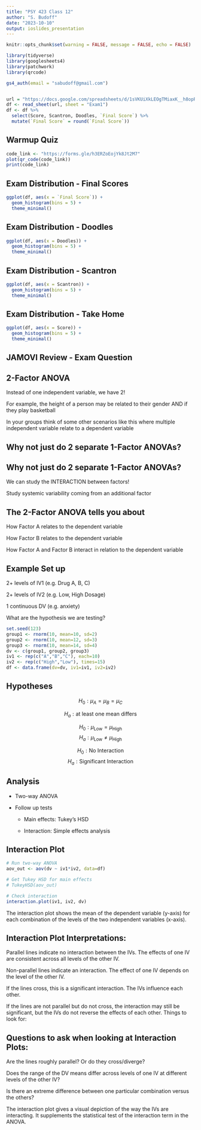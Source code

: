 ```yaml
---
title: "PSY 423 Class 12"
author: "S. Budoff"
date: "2023-10-10"
output: ioslides_presentation
---
```


```r
knitr::opts_chunk$set(warning = FALSE, message = FALSE, echo = FALSE)
```

```r
library(tidyverse)
library(googlesheets4)
library(patchwork)
library(qrcode)

gs4_auth(email = "sabudoff@gmail.com")


url = "https://docs.google.com/spreadsheets/d/1sVKUiXkLEOgTMiaxK__h8opR8WmN4hJoHtP-hGvcf40/edit#gid=0"
df <- read_sheet(url, sheet = "Exam1")
df <- df %>%
  select(Score, Scantron, Doodles, `Final Score`) %>%
  mutate(`Final Score` = round(`Final Score`))
```

## Warmup Quiz

```r
code_link <- "https://forms.gle/h3ERZoEojYk8Jt2M7"
plot(qr_code(code_link))
print(code_link)
```

## Exam Distribution - Final Scores

```r
ggplot(df, aes(x = `Final Score`)) +
  geom_histogram(bins = 5) +
  theme_minimal()
```

## Exam Distribution - Doodles

```r
ggplot(df, aes(x = Doodles)) +
  geom_histogram(bins = 5) +
  theme_minimal()
```


## Exam Distribution - Scantron

```r
ggplot(df, aes(x = Scantron)) +
  geom_histogram(bins = 5) +
  theme_minimal() 
```

## Exam Distribution - Take Home

```r
ggplot(df, aes(x = Score)) +
  geom_histogram(bins = 5) +
  theme_minimal()
```

## JAMOVI Review - Exam Question


## 2-Factor ANOVA

Instead of one independent variable, we have 2!

For example, the height of a person may be related to their gender AND if they play basketball

In your groups think of some other scenarios like this where multiple independent variable relate to a dependent variable

## Why not just do 2 separate 1-Factor ANOVAs?


## Why not just do 2 separate 1-Factor ANOVAs?

We can study the INTERACTION between factors!

Study systemic variability coming from an additional factor

## The 2-Factor ANOVA tells you about

How Factor A relates to the dependent variable

How Factor B relates to the dependent variable

How Factor A and Factor B interact in relation to the dependent variable


## Example Set up

2+ levels of IV1 (e.g. Drug A, B, C)

2+ levels of IV2 (e.g. Low, High Dosage)

1 continuous DV (e.g. anxiety)

What are the hypothesis we are testing?


```r
set.seed(123)
group1 <- rnorm(10, mean=10, sd=2) 
group2 <- rnorm(10, mean=12, sd=3)
group3 <- rnorm(10, mean=14, sd=4)
dv <- c(group1, group2, group3)
iv1 <- rep(c("A","B","C"), each=10)
iv2 <- rep(c("High","Low"), times=15) 
df <- data.frame(dv=dv, iv1=iv1, iv2=iv2)
```

## Hypotheses

$$H_0: \mu_{A} = \mu_{B} = \mu_{C}$$

$$H_a: \text{at least one mean differs}$$

$$H_0: \mu_\text{Low} = \mu_\text{High}$$
$$H_a: \mu_\text{Low} \neq \mu_\text{High}$$

$$H_0: \text{No Interaction}$$
$$H_a: \text{Significant Interaction}$$

## Analysis

- Two-way ANOVA 

- Follow up tests

  - Main effects: Tukey's HSD

  - Interaction: Simple effects analysis



## Interaction Plot


```r
# Run two-way ANOVA
aov_out <- aov(dv ~ iv1*iv2, data=df)

# Get Tukey HSD for main effects
# TukeyHSD(aov_out)

# Check interaction 
interaction.plot(iv1, iv2, dv)
```
The interaction plot shows the mean of the dependent variable (y-axis) for each combination of the levels of the two independent variables (x-axis).

## Interaction Plot Interpretations:

Parallel lines indicate no interaction between the IVs. The effects of one IV are consistent across all levels of the other IV.

Non-parallel lines indicate an interaction. The effect of one IV depends on the level of the other IV.

If the lines cross, this is a significant interaction. The IVs influence each other.

If the lines are not parallel but do not cross, the interaction may still be significant, but the IVs do not reverse the effects of each other.
Things to look for:

## Questions to ask when looking at Interaction Plots:

Are the lines roughly parallel? Or do they cross/diverge?

Does the range of the DV means differ across levels of one IV at different levels of the other IV?

Is there an extreme difference between one particular combination versus the others?

The interaction plot gives a visual depiction of the way the IVs are interacting. It supplements the statistical test of the interaction term in the ANOVA.

